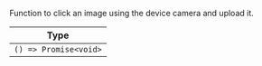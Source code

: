 Function to click an image using the device camera and upload it.

| Type                  |
| --------------------- |
| `() => Promise<void>` |
